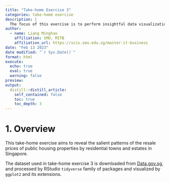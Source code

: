 ```yaml
---
title: "Take-home Exercise 3"
categories: take-home exercise
description: |
  The focus of this exercise is to perform insightful data visualization to uncover the salient patterns of the resale prices of public housing property by residential towns and estates in Singapore.
author:
  - name: Liang Minghao
    affiliation: SMU, MITB
    affiliation_url: https://scis.smu.edu.sg/master-it-business
date: "Feb 13 2023"
date modified: "`r Sys.Date()`"
format: html
execute: 
  echo: true
  eval: true
  warning: false
preview: 
output:
  distill::distill_article:
    self_contained: false
    toc: true
    toc_depth: 3
---
```


# 1. Overview

This take-home exercise aims to reveal the salient patterns of the resale prices of public housing properties by residential towns and estates in Singapore.

The dataset used in take-home exercise 3 is downloaded from [Data.gov.sg](https://data.gov.sg/dataset/resale-flat-prices?resource_id=f1765b54-a209-4718-8d38-a39237f502b3), and processed by RStudio `tidyverse` family of packages and visualized by `ggplot2` and its extensions.
